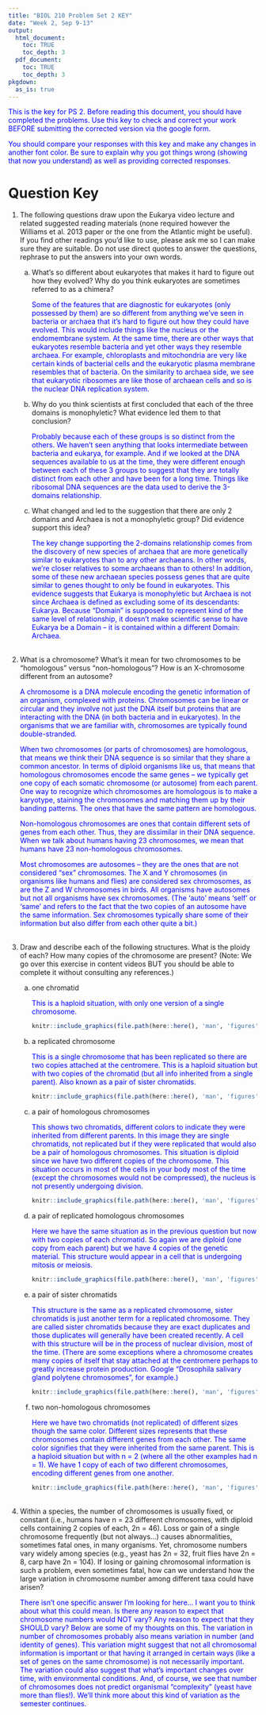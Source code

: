 ```yaml
---
title: "BIOL 210 Problem Set 2 KEY"
date: "Week 2, Sep 9-13"
output: 
  html_document:
    toc: TRUE
    toc_depth: 3
  pdf_document:
    toc: TRUE
    toc_depth: 3
pkgdown:
  as_is: true
---
```

<text style="color:blue">This is the key for PS 2. Before reading this document, you should have completed the problems. Use this key to check and correct your work BEFORE submitting the corrected version via the google form.</text>

<text style="color:blue">You should compare your responses with this key and make any changes in another font color. Be sure to explain why you got things wrong (showing that now you understand) as well as providing corrected responses.</text>


# Question Key

<ol>
<li>The following questions draw upon the Eukarya video lecture and related suggested reading materials (none required however the Williams et al. 2013 paper or the one from the Atlantic might be useful). If you find other readings you’d like to use, please ask me so I can make sure they are suitable. Do not use direct quotes to answer the questions, rephrase to put the answers into your own words.</li>
<ol type="a">
<li>What’s so different about eukaryotes that makes it hard to figure out how they evolved? Why do you think eukaryotes are sometimes referred to as a chimera?</li>

<text style="color:blue">Some of the features that are diagnostic for eukaryotes (only possessed by them) are so different from anything we’ve seen in bacteria or archaea that it’s hard to figure out how they could have evolved. This would include things like the nucleus or the endomembrane system. At the same time, there are other ways that eukaryotes resemble bacteria and yet other ways they resemble archaea. For example, chloroplasts and mitochondria are very like certain kinds of bacterial cells and the eukaryotic plasma membrane resembles that of bacteria. On the similarity to archaea side, we see that eukaryotic ribosomes are like those of archaean cells and so is the nuclear DNA replication system.</text>

<li>Why do you think scientists at first concluded that each of the three domains is monophyletic? What evidence led them to that conclusion?</li>

<text style="color:blue">Probably because each of these groups is so distinct from the others. We haven’t seen anything that looks intermediate between bacteria and eukarya, for example. And if we looked at the DNA sequences available to us at the time, they were different enough between each of these 3 groups to suggest that they are totally distinct from each other and have been for a long time. Things like ribosomal DNA sequences are the data used to derive the 3-domains relationship.</text>

<li>What changed and led to the suggestion that there are only 2 domains and Archaea is not a monophyletic group? Did evidence support this idea?</li>

<text style="color:blue">The key change supporting the 2-domains relationship comes from the discovery of new species of archaea that are more genetically similar to eukaryotes than to any other archaeans. In other words, we’re closer relatives to some archaeans than to others! In addition, some of these new archaean species possess genes that are quite similar to genes thought to only be found in eukaryotes. This evidence suggests that Eukarya is monophyletic but Archaea is not since Archaea is defined as excluding some of its descendants: Eukarya. Because “Domain” is supposed to represent kind of the same level of relationship, it doesn’t make scientific sense to have Eukarya be a Domain – it is contained within a different Domain: Archaea.</text>

</ol>
<br>
<li>What is a chromosome? What’s it mean for two chromosomes to be “homologous” versus “non-homologous”? How is an X-chromosome different from an autosome?</li>

<text style="color:blue">A chromosome is a DNA molecule encoding the genetic information of an organism, complexed with proteins. Chromosomes can be linear or circular and they involve not just the DNA itself but proteins that are interacting with the DNA (in both bacteria and in eukaryotes). In the organisms that we are familiar with, chromosomes are typically found double-stranded.</text>

<text style="color:blue">When two chromosomes (or parts of chromosomes) are homologous, that means we think their DNA sequence is so similar that they share a common ancestor. In terms of diploid organisms like us, that means that homologous chromosomes encode the same genes – we typically get one copy of each somatic chromosome (or autosome) from each parent. One way to recognize which chromosomes are homologous is to make a karyotype, staining the chromosomes and matching them up by their banding patterns. The ones that have the same pattern are homologous. </text>

<text style="color:blue">Non-homologous chromosomes are ones that contain different sets of genes from each other. Thus, they are dissimilar in their DNA sequence. When we talk about humans having 23 chromosomes, we mean that humans have 23 non-homologous chromosomes.</text>

<text style="color:blue">Most chromosomes are autosomes – they are the ones that are not considered “sex” chromosomes. The X and Y chromosomes (in organisms like humans and flies) are considered sex chromosomes, as are the Z and W chromosomes in birds. All organisms have autosomes but not all organisms have sex chromosomes. (The ‘auto’ means ‘self’ or ‘same’ and refers to the fact that the two copies of an autosome have the same information. Sex chromosomes typically share some of their information but also differ from each other quite a bit.)</text>

<br>
<li>Draw and describe each of the following structures. What is the ploidy of each? How many copies of the chromosome are present? (Note: We go over this exercise in content videos BUT you should be able to complete it without consulting any references.)
</li>
<ol type="a">
<li> one chromatid </li>
<text style="color:blue">This is a haploid situation, with only one version of a single chromosome.</text>
```r
knitr::include_graphics(file.path(here::here(), 'man', 'figures', 'one-chromatid.png'), dpi = 100)
```

<li> a replicated chromosome</li>
<text style="color:blue">This is a single chromosome that has been replicated so there are two copies attached at the centromere. This is a haploid situation but with two copies of the chromatid (but all info inherited from a single parent). Also known as a pair of sister chromatids.</text>

```r
knitr::include_graphics(file.path(here::here(), 'man', 'figures', 'replicated-chromosome.png'), dpi = 100)
```

<li>a pair of homologous chromosomes</li>
<text style="color:blue">This shows two chromatids, different colors to indicate they were inherited from different parents. In this image they are single chromatids, not replicated but if they were replicated that would also be a pair of homologous chromosomes. This situation is diploid since we have two different copies of the chromosome. This situation occurs in most of the cells in your body most of the time (except the chromosomes would not be compressed), the nucleus is not presently undergoing division.</text>

```r
knitr::include_graphics(file.path(here::here(), 'man', 'figures', 'homologous-chromosomes.png'), dpi = 100)
```
<li>a pair of replicated homologous chromosomes</li>
<text style="color:blue">Here we have the same situation as in the previous question but now with two copies of each chromatid. So again we are diploid (one copy from each parent) but we have 4 copies of the genetic material. This structure would appear in a cell that is undergoing mitosis or meiosis.</text>
```r
knitr::include_graphics(file.path(here::here(), 'man', 'figures', 'replicated-homologous-chromosomes.png'), dpi = 100)
```
<li>a pair of sister chromatids</li>
<text style="color:blue">This structure is the same as a replicated chromosome, sister chromatids is just another term for a replicated chromosome. They are called sister chromatids because they are exact duplicates and those duplicates will generally have been created recently. A cell with this structure will be in the process of nuclear division, most of the time. (There are some exceptions where a chromosome creates many copies of itself that stay attached at the centromere perhaps to greatly increase protein production. Google "Drosophila salivary gland polytene chromosomes", for example.)</text>
```r
knitr::include_graphics(file.path(here::here(), 'man', 'figures', 'replicated-chromosome.png'), dpi = 100)
```
<li>two non-homologous chromosomes</li>
<text style="color:blue">Here we have two chromatids (not replicated) of different sizes though the same color. Different sizes represents that these chromosomes contain different genes from each other. The same color signifies that they were inherited from the same parent. This is a haploid situation but with n = 2 (where all the other examples had n = 1). We have 1 copy of each of two different chromosomes, encoding different genes from one another.</text>
```r
knitr::include_graphics(file.path(here::here(), 'man', 'figures', 'non-homologous-chromosomes.png'), dpi = 100)
```
</ol>
<br>
<li>Within a species, the number of chromosomes is usually fixed, or constant (i.e., humans have n = 23 different chromosomes, with diploid cells containing 2 copies of each, 2n = 46). Loss or gain of a single chromosome frequently (but not always...) causes abnormalities, sometimes fatal ones, in many organisms. Yet, chromosome numbers vary widely among species (e.g., yeast has 2n = 32, fruit flies have 2n = 8, carp have 2n = 104). If losing or gaining chromosomal information is such a problem, even sometimes fatal, how can we understand how the large variation in chromosome number among different taxa could have arisen?</li>
<text style="color:blue">There isn’t one specific answer I’m looking for here... I want you to think about what this could mean. Is there any reason to expect that chromosome numbers
would NOT vary? Any reason to expect that they SHOULD vary? Below are some of my thoughts on this.
The variation in number of chromosomes probably also means variation in number (and identity of genes). This variation might suggest that not all chromosomal information is important or that having it arranged in certain ways (like a set of genes on the same chromosome) is not necessarily important. The variation could also suggest that what’s important changes over time, with environmental conditions. And, of course, we see that number of chromosomes does not predict organismal “complexity” (yeast have more than flies!). We’ll think more about this kind of variation as the semester continues.</text>
<br>
